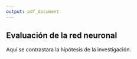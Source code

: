 ```yaml
---
output: pdf_document
---
```


## Evaluación de la red neuronal 

Aquí se contrastara la hipótesis de la investigación.